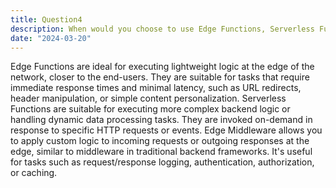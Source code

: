 ```yaml
---
title: Question4
description: When would you choose to use Edge Functions, Serverless Functions, or Edge Middleware with Vercel?
date: "2024-03-20"
---
```

Edge Functions are ideal for executing lightweight logic at the edge of the network, closer to the end-users. They are suitable for tasks that require immediate response times and minimal latency, such as URL redirects, header manipulation, or simple content personalization.
Serverless Functions are suitable for executing more complex backend logic or handling dynamic data processing tasks. They are invoked on-demand in response to specific HTTP requests or events.
Edge Middleware allows you to apply custom logic to incoming requests or outgoing responses at the edge, similar to middleware in traditional backend frameworks. It's useful for tasks such as request/response logging, authentication, authorization, or caching.
